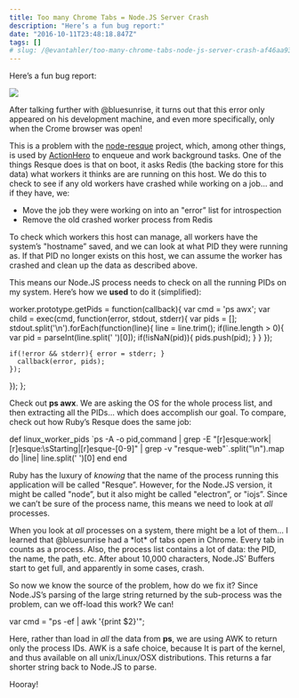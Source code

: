 ```yaml
---
title: Too many Chrome Tabs = Node.JS Server Crash
description: "Here’s a fun bug report:"
date: "2016-10-11T23:48:18.847Z"
tags: []
# slug: /@evantahler/too-many-chrome-tabs-node-js-server-crash-af46aa9318eb
---
```


Here’s a fun bug report:

![](/images/medium-export/1__QX3Wun3NN__374jHq__VsngA.png)

After talking further with @bluesunrise, it turns out that this error only appeared on his development machine, and even more specifically, only when the Crome browser was open!

This is a problem with the [node-resque](https://github.com/taskrabbit/node-resque) project, which, among other things, is used by [ActionHero](http://www.actionherojs.com/) to enqueue and work background tasks. One of the things Resque does is that on boot, it asks Redis (the backing store for this data) what workers it thinks are are running on this host. We do this to check to see if any old workers have crashed while working on a job… and if they have, we:

- Move the job they were working on into an "error” list for introspection
- Remove the old crashed worker process from Redis

To check which workers this host can manage, all workers have the system’s "hostname” saved, and we can look at what PID they were running as. If that PID no longer exists on this host, we can assume the worker has crashed and clean up the data as described above.

This means our Node.JS process needs to check on all the running PIDs on my system. Here’s how we **used** to do it (simplified):

worker.prototype.getPids = function(callback){
var cmd = 'ps awx';
var child = exec(cmd, function(error, stdout, stderr){
var pids = \[\];
stdout.split('\\n').forEach(function(line){
line = line.trim();
if(line.length > 0){
var pid = parseInt(line.split(' ')\[0\]);
if(!isNaN(pid)){ pids.push(pid); }
}
});

    if(!error && stderr){ error = stderr; }
      callback(error, pids);
    });

});
};

Check out **ps awx**. We are asking the OS for the whole process list, and then extracting all the PIDs… which does accomplish our goal. To compare, check out how Ruby’s Resque does the same job:

def linux_worker_pids
\`ps -A -o pid,command | grep -E "\[r\]esque:work|\[r\]esque:\\sStarting|\[r\]esque-\[0-9\]" | grep -v "resque-web"\`.split("\\n").map do |line|
line.split(' ')\[0\]
end
end

Ruby has the luxury of _knowing_ that the name of the process running this application will be called "Resque”. However, for the Node.JS version, it might be called "node”, but it also might be called "electron”, or "iojs”. Since we can’t be sure of the process name, this means we need to look at _all_ processes.

When you look at _all_ processes on a system, there might be a lot of them… I learned that @bluesunrise had a \*lot\* of tabs open in Chrome. Every tab in counts as a process. Also, the process list contains a lot of data: the PID, the name, the path, etc. After about 10,000 characters, Node.JS’ Buffers start to get full, and apparently in some cases, crash.

So now we know the source of the problem, how do we fix it? Since Node.JS’s parsing of the large string returned by the sub-process was the problem, can we off-load this work? We can!

var cmd = "ps -ef | awk '{print $2}'";

Here, rather than load in _all_ the data from **ps**, we are using AWK to return only the process IDs. AWK is a safe choice, because It is part of the kernel, and thus available on all unix/Linux/OSX distributions. This returns a far shorter string back to Node.JS to parse.

Hooray!
